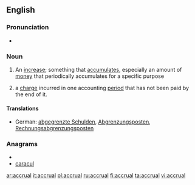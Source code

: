 ==English==

===Pronunciation===
* {{IPA|/əˈkruːəl/}}

===Noun===
{{wikipedia}}
{{en-noun}}

# An [[increase]]; something that [[accumulate]]s, especially an amount of [[money]] that periodically accumulates for a specific purpose
# {{accounting}} a [[charge]] incurred in one accounting [[period]] that has not been paid by the end of it.

====Translations====
{{trans-top|an increase}}
* German: [[abgegrenzte Schulden]], [[Abgrenzungsposten]], [[Rechnungsabgrenzungsposten]]
{{trans-mid}}
{{trans-bottom}}

{{trans-top|an accounting charge}}
{{trans-mid}}
{{trans-bottom}}

===Anagrams===
* {{alphagram|aacclru}}
* [[caracul#English|caracul]]


[[ar:accrual]]
[[it:accrual]]
[[pl:accrual]]
[[ru:accrual]]
[[fi:accrual]]
[[ta:accrual]]
[[vi:accrual]]